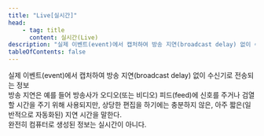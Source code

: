 ```yaml
---
title: "Live[실시간]"
head:
    - tag: title
      content: 실시간(Live)
description: "실제 이벤트(event)에서 캡처하여 방송 지연(broadcast delay) 없이 수신기로 전송되는 정보"
tableOfContents: false
---
```


<Badge text="WCAG2" variant="note" size="large" /> 
실제 이벤트(<span lang="en">event</span>)에서 캡처하여 방송 지연(<span lang="en">broadcast delay</span>) 없이 수신기로 전송되는 정보


<Aside title="참고 1">
방송 지연은 예를 들어 방송사가 오디오(또는 비디오) 피드(<span lang="en">feed</span>)에 신호를 주거나 검열할 시간을 주기 위해 사용되지만, 상당한 편집을 하기에는 충분하지 않은, 아주 짧은(일반적으로 자동화된) 지연 시간을 말한다.
</Aside>

<Aside title="참고 2">
완전히 컴퓨터로 생성된 정보는 실시간이 아니다.
</Aside>
